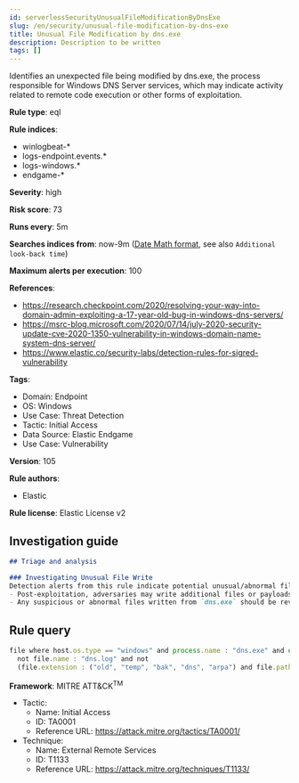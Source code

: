 ```yaml
---
id: serverlessSecurityUnusualFileModificationByDnsExe
slug: /en/security/unusual-file-modification-by-dns-exe
title: Unusual File Modification by dns.exe
description: Description to be written
tags: []
---
```


<div id="unusual-file-modification-by-dns-exe"></div>

Identifies an unexpected file being modified by dns.exe, the process responsible for Windows DNS Server services, which may indicate activity related to remote code execution or other forms of exploitation.

**Rule type**: eql

**Rule indices**:

* winlogbeat-*
* logs-endpoint.events.*
* logs-windows.*
* endgame-*

**Severity**: high

**Risk score**: 73

**Runs every**: 5m

**Searches indices from**: now-9m ([Date Math format](((ref))/common-options.html#date-math), see also <DocLink id="serverlessSecurityRulesUiCreate" section="set-the-rules-schedule">`Additional look-back time`</DocLink>)

**Maximum alerts per execution**: 100

**References**:

* https://research.checkpoint.com/2020/resolving-your-way-into-domain-admin-exploiting-a-17-year-old-bug-in-windows-dns-servers/
* https://msrc-blog.microsoft.com/2020/07/14/july-2020-security-update-cve-2020-1350-vulnerability-in-windows-domain-name-system-dns-server/
* https://www.elastic.co/security-labs/detection-rules-for-sigred-vulnerability

**Tags**:

* Domain: Endpoint
* OS: Windows
* Use Case: Threat Detection
* Tactic: Initial Access
* Data Source: Elastic Endgame
* Use Case: Vulnerability

**Version**: 105

**Rule authors**:

* Elastic

**Rule license**: Elastic License v2

## Investigation guide

```markdown
## Triage and analysis

### Investigating Unusual File Write
Detection alerts from this rule indicate potential unusual/abnormal file writes from the DNS Server service process (`dns.exe`) after exploitation from CVE-2020-1350 (SigRed) has occurred. Here are some possible avenues of investigation:
- Post-exploitation, adversaries may write additional files or payloads to the system as additional discovery/exploitation/persistence mechanisms.
- Any suspicious or abnormal files written from `dns.exe` should be reviewed and investigated with care.
```

## Rule query

```js
file where host.os.type == "windows" and process.name : "dns.exe" and event.type in ("creation", "deletion", "change") and
  not file.name : "dns.log" and not
  (file.extension : ("old", "temp", "bak", "dns", "arpa") and file.path : "C:\\Windows\\System32\\dns\\*")

```

**Framework**: MITRE ATT&CK<sup>TM</sup>

* Tactic:
    * Name: Initial Access
    * ID: TA0001
    * Reference URL: https://attack.mitre.org/tactics/TA0001/
* Technique:
    * Name: External Remote Services
    * ID: T1133
    * Reference URL: https://attack.mitre.org/techniques/T1133/

